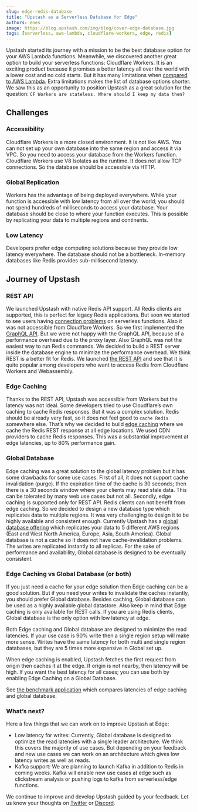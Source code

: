 ```yaml
---
slug: edge-redis-database
title: "Upstash as a Serverless Database for Edge"
authors: enes
image: https://blog.upstash.com/img/blog/cover-edge-database.jpg
tags: [serverless, aws-lambda, cloudflare-workers, edge, redis]
---
```


Upstash started its journey with a mission to be the best database option for your AWS Lambda functions. Meanwhile, we discovered another great option to build your serverless functions: Cloudflare Workers. It is an exciting product because it promises a better latency all over the world with a lower cost and no cold starts. But it has many limitations when [compared to AWS Lambda](https://blog.upstash.com/aws-lambda-vs-cloudflare-workers). Extra limitations makes the list of database options shorter. We saw this as an opportunity to position Upstash as a great solution for the question: `CF Workers are stateless. Where should I keep my data then?`

## Challenges

### Accessibility

Cloudflare Workers is a more closed environment. It is not like AWS. You can not set up your own database into the same region and access it via VPC. So you need to access your database from the Workers function. Cloudflare Workers use V8 Isolates as the runtime. It does not allow TCP connections. So the database should be accessible via HTTP.

### Global Replication

Workers has the advantage of being deployed everywhere. While your function is accessible with low latency from all over the world; you should not spend hundreds of milliseconds to access your database. Your database should be close to where your function executes. This is possible by replicating your data to multiple regions and continents.

### Low Latency

Developers prefer edge computing solutions because they provide low latency everywhere. The database should not be a bottleneck. In-memory databases like Redis provides sub-millisecond latency.

## Journey of Upstash

### REST API

We launched Upstash with native Redis API support. All Redis clients are supported, this is perfect for legacy Redis applications. But soon we started to see users having [connection problems](https://blog.upstash.com/serverless-database-connections) on serverless functions. Also it was not accessible from Cloudflare Workers. So we first implemented the [GraphQL API](https://docs.upstash.com/features/graphqlapi). But we were not happy with the GraphQL API, because of a performance overhead due to the proxy layer. Also GraphQL was not the easiest way to run Redis commands. We decided to build a REST server inside the database engine to minimize the performance overhead. We think REST is a better fit for Redis. We launched [the REST API](https://docs.upstash.com/features/restapi) and see that it is quite popular among developers who want to access Redis from Cloudflare Workers and Webassembly.

### Edge Caching

Thanks to the REST API, Upstash was accessible from Workers but the latency was not ideal. Some developers tried to use Cloudflare’s own caching to cache Redis responses. But it was a complex solution. Redis should be already very fast, so it does not feel good to `cache Redis` somewhere else. That’s why we decided to build [edge caching](https://docs.upstash.com/features/edgecaching) where we cache the Redis REST response at all edge locations. We used CDN providers to cache Redis responses. This was a substantial improvement at edge latencies, up to 80% performance gain.

### Global Database

Edge caching was a great solution to the global latency problem but it has some drawbacks for some use cases. First of all, it does not support cache invalidation (purge). If the expiration time of the cache is 30 seconds; then there is a 30 seconds window where your clients may read stale data. This can be tolerated by many web use cases but not all. Secondly, edge caching is supported only for REST API. Redis clients can not benefit from edge caching. So we decided to design a new database type which replicates data to multiple regions. It was very challenging to design it to be highly available and consistent enough. Currently Upstash has a [global database offering](https://docs.upstash.com/features/globaldatabase) which replicates your data to 5 different AWS regions (East and West North America, Europe, Asia, South America). Global database is not a cache so it does not have cache-invalidation problems. The writes are replicated instantly to all replicas. For the sake of performance and availability, Global database is designed to be eventually consistent.

### Edge Caching vs Global Database (or both)

If you just need a cache for your edge solution then Edge caching can be a good solution. But if you need your writes to invalidate the caches instantly, you should prefer Global database. Besides caching, Global database can be used as a highly available global datastore. Also keep in mind that Edge caching is only available for REST calls. If you are using Redis clients, Global database is the only option with low latency at edge.

Both Edge caching and Global database are designed to minimize the read latencies. If your use case is 90% write then a single region setup will make more sense. Writes have the same latency for both multi and single region databases, but they are 5 times more expensive in Global set up.

When edge caching is enabled, Upstash fetches the first request from origin then caches it at the edge. If origin is not nearby, then latency will be high. If you want the best latency for all cases; you can use both by enabling Edge Caching on a Global Database.

See [the benchmark application](https://edge-benchmark.vercel.app/) which compares latencies of edge caching and global database.

### What’s next?

Here a few things that we can work on to improve Upstash at Edge:

- Low latency for writes: Currently, Global database is designed to optimize the read latencies with a single leader architecture. We think this covers the majority of use cases. But depending on your feedback and new use cases we can work on an architecture which gives low latency writes as well as reads.
- Kafka support: We are planning to launch Kafka in addition to Redis in coming weeks. Kafka will enable new use cases at edge such as clickstream analysis or pushing logs to kafka from serverless/edge functions.

We continue to improve and develop Upstash guided by your feedback. Let us know your thoughts on [Twitter](https://twitter.com/upstash) or [Discord](https://discord.gg/w9SenAtbme).
